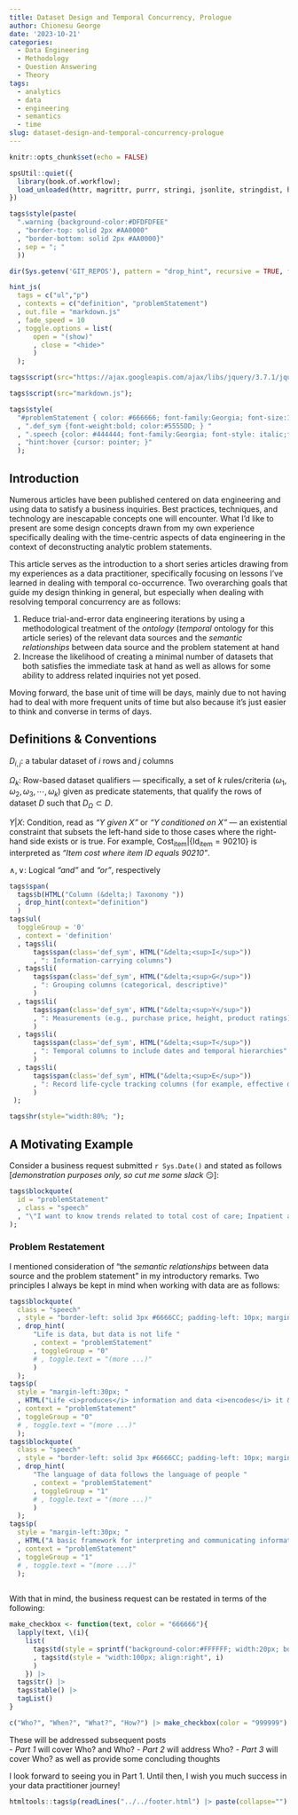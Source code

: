 ```yaml
---
title: Dataset Design and Temporal Concurrency, Prologue
author: Chionesu George
date: '2023-10-21'
categories:
  - Data Engineering
  - Methodology
  - Question Answering
  - Theory
tags:
  - analytics
  - data
  - engineering
  - semantics
  - time
slug: dataset-design-and-temporal-concurrency-prologue
---
```


```r
knitr::opts_chunk$set(echo = FALSE)

spsUtil::quiet({
  library(book.of.workflow); 
  load_unloaded(httr, magrittr, purrr, stringi, jsonlite, stringdist, htmltools, plotly, book.of.utilities, "data.table{+%between%}")
})

tags$style(paste(
  ".warning {background-color:#DFDFDFEE"
  , "border-top: solid 2px #AA0000"
  , "border-bottom: solid 2px #AA0000}"
  , sep = "; "
  ))

dir(Sys.getenv('GIT_REPOS'), pattern = "drop_hint", recursive = TRUE, full.names = TRUE) |> source();

hint_js(
  tags = c("ul","p")
  , contexts = c("definition", "problemStatement")
  , out.file = "markdown.js"
  , fade_speed = 10
  , toggle.options = list(
      open = "(show)"
      , close = "<hide>"
      )
  ); 

tags$script(src="https://ajax.googleapis.com/ajax/libs/jquery/3.7.1/jquery.min.js");

tags$script(src="markdown.js");

tags$style(
  "#problemStatement { color: #666666; font-family:Georgia; font-size:14pt; }"
  , ".def_sym {font-weight:bold; color:#5555DD; } "
  , ".speech {color: #444444; font-family:Georgia; font-style: italic;font-size:16pt;  }"
  , "hint:hover {cursor: pointer; }"
  );
```

## Introduction

Numerous articles have been published centered on data engineering and using data to satisfy a business inquiries.  Best practices, techniques, and technology are inescapable concepts one will encounter.  What I'd like to present are some design concepts drawn from my own experience specifically dealing with the time-centric aspects of data engineering in the context of deconstructing analytic problem statements.

This article serves as the introduction to a short series articles drawing from my experiences as a data practitioner, specifically focusing on lessons I've learned in dealing with temporal co-occurrence.  Two overarching goals that guide my design thinking in general, but especially when dealing with resolving temporal concurrency are as follows:

1. Reduce trial-and-error data engineering iterations by using a methodological treatment of the _ontology_ (*temporal* ontology for this article series) of the relevant data sources and the *semantic relationships* between data source and the problem statement at hand
2. Increase the likelihood of creating a minimal number of datasets that both satisfies the immediate task at hand as well as allows for some ability to address related inquiries not yet posed.

Moving forward, the base unit of time will be days, mainly due to not having had to deal with more frequent units of time but also because it's just easier to think and converse in terms of days.

## Definitions & Conventions

[ $D_{i,j}$ ]{.def_sym}: a tabular dataset of $i$ rows and $j$ columns

[ $Ω_k$ ]{.def_sym}: Row-based dataset qualifiers &mdash; specifically, a set of $k$ rules/criteria $(ω_1, \omega_2, \omega_3, \cdots, \omega_k)$ given as predicate statements, that qualify the rows of dataset $D$ such that $D_\Omega\subset D$.  
 
[ $Y|X$ ]{.def_sym}: Condition, read as *"Y given X"* or *"Y conditioned on X"* &mdash; an existential constraint that subsets the left-hand side to those cases where the right-hand side exists or is true. For example, $\text{Cost}_\text{item}|\big\{\text{Id}_\text{item}=90210\big\}$ is interpreted as *"Item cost where item ID equals 90210"*.
   
[ $∧, ∨$ ]{.def_sym}: Logical *"and"* and *"or"*, respectively

```r
tags$span(
  tags$b(HTML("Column (&delta;) Taxonomy "))
  , drop_hint(context="definition")
  )
tags$ul(
  toggleGroup = '0'
  , context = 'definition'
  , tags$li(
      tags$span(class='def_sym', HTML("&delta;<sup>I</sup>"))
      , ": Information-carrying columns")
  , tags$li(
      tags$span(class='def_sym', HTML("&delta;<sup>G</sup>"))
      , ": Grouping columns (categorical, descriptive)"
      )
  , tags$li(
      tags$span(class='def_sym', HTML("&delta;<sup>Y</sup>"))
      , ": Measurements (e.g., purchase price, height, product ratings)"
      )
  , tags$li(
      tags$span(class='def_sym', HTML("&delta;<sup>T</sup>"))
      , ": Temporal columns to include dates and temporal hierarchies"
      )
  , tags$li(
      tags$span(class='def_sym', HTML("&delta;<sup>E</sup>"))
      , ": Record life-cycle tracking columns (for example, effective dates in slowly changing dimension parlance)"
      )
 );

tags$hr(style="width:80%; ");
```
 

## A Motivating Example {.tabset .tabset-fade}

Consider a business request submitted `r Sys.Date()` and stated as follows [*demonstration purposes only, so cut me some slack*  &#128527;]:

```r
tags$blockquote(
  id = "problemStatement"
  , class = "speech"
  , "\"I want to know trends related to total cost of care; Inpatient average lengths of stay; lapses in medication adherence; and member counts for the period between January first of 2019 and the end of 2020. Med lapses should show monthly totals and cumulative monthly totals. Pull members between 30 and 50 years old and have had at least two Inpatient visits within a six-week period. I need to see results by month; all services received and corresponding facilities; and member demographics.\""
);
```
  
### Problem Restatement

I mentioned consideration of ["the *semantic relationships* between data source and the problem statement"]{.speech} in my introductory remarks. Two principles I always be kept in mind when working with data are as follows: 

```r
tags$blockquote(
  class = "speech"
  , style = "border-left: solid 3px #6666CC; padding-left: 10px; margin-left: 0px; "
  , drop_hint(
      "Life is data, but data is not life "
      , context = "problemStatement"
      , toggleGroup = "0"
      # , toggle.text = "(more ...)"
      )
  );
tags$p(
  style = "margin-left:30px; "
  , HTML("Life <i>produces</i> information and data <i>encodes</i> it &mdash; <i>always</i> with a loss of information. In the reverse direction, data must be interpreted back to the real-world in order to be considered information precisely because it ties back to the real-world. This semantic map should always be kept in mind.")
  , context = "problemStatement"
  , toggleGroup = "0"
  # , toggle.text = "(more ...)"
  );
tags$blockquote(
  class = "speech"
  , style = "border-left: solid 3px #6666CC; padding-left: 10px; margin-left: 0px; "
  , drop_hint(
      "The language of data follows the language of people "
      , context = "problemStatement"
      , toggleGroup = "1"
      # , toggle.text = "(more ...)"
      )
  );
tags$p(
  style = "margin-left:30px; "
  , HTML("A basic framework for interpreting and communicating information is <i>language</i>. Language involves syntax and structure to make distinctions among information and provide meaning on the basis of those distinctions.  Since data encodes information, it loosely follows the semantics and syntax of human language.")
  , context = "problemStatement"
  , toggleGroup = "1"
  # , toggle.text = "(more ...)"
  );
  
```


With that in mind, the business request can be restated in terms of the following:

```r
make_checkbox <- function(text, color = "666666"){
  lapply(text, \(i){
    list(
      tags$td(style = sprintf("background-color:#FFFFFF; width:20px; border:outset #%s 4px; ", color))
      , tags$td(style = "width:100px; align:right", i)
      )
    }) |>
  tags$tr() |>
  tags$table() |>
  tagList()
}

c("Who?", "When?", "What?", "How?") |> make_checkbox(color = "999999")
```

These will be addressed subsequent posts  
- _Part 1_ will cover [Who?]{.speech} and [Who?]{.speech}
- _Part 2_ will address [Who?]{.speech}
- _Part 3_ will cover [Who?]{.speech} as well as provide some concluding thoughts

I look forward to seeing you in Part 1.  Until then, I wish you much success in your data practitioner journey!

```r
htmltools::tags$p(readLines("../../footer.html") |> paste(collapse="") |> htmltools::HTML())
```
